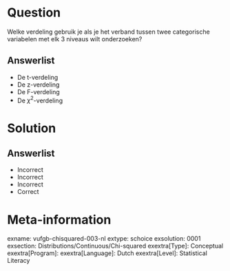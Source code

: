 Question
========

Welke verdeling gebruik je als je het verband tussen twee categorische variabelen met elk 3 niveaus wilt onderzoeken? 
  
Answerlist
----------
* De t-verdeling
* De z-verdeling
* De F-verdeling
* De $\chi^{2}$-verdeling


Solution
========

Answerlist
----------
* Incorrect
* Incorrect
* Incorrect
* Correct

Meta-information
================
exname: vufgb-chisquared-003-nl
extype: schoice
exsolution: 0001
exsection: Distributions/Continuous/Chi-squared
exextra[Type]: Conceptual
exextra[Program]: 
exextra[Language]: Dutch
exextra[Level]: Statistical Literacy
